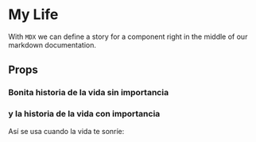
<Meta title="Test|Stories of my MDX life" component={MyLife} />

# My Life

With `MDX` we can define a story for a component right in the middle of our
markdown documentation.

## Props

<Props of={MyLife} />

### Bonita historia de la vida sin importancia

<Preview>
  <Story name="First Story">
    <MyLife isImportant={boolean('Is Important', false)} />
  </Story>
</Preview>

### y la historia de la vida con importancia

Así se usa cuando la vida te sonríe:

<Preview>
  <Story name="Second Story">
    <MyLife isImportant={true} />
  </Story>
</Preview>
